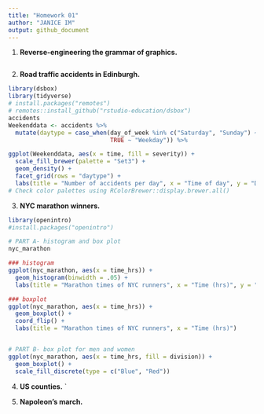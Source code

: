 ```yaml
---
title: "Homework 01"
author: "JANICE IM"
output: github_document
---
```


1.  **Reverse-engineering the grammar of graphics.**

```r

```

2.  **Road traffic accidents in Edinburgh.**

```r
library(dsbox)
library(tidyverse)
# install.packages("remotes")
# remotes::install_github("rstudio-education/dsbox")
accidents
Weekenddata <- accidents %>%
  mutate(daytype = case_when(day_of_week %in% c("Saturday", "Sunday") ~ "Weekend",
                             TRUE ~ "Weekday")) %>%

ggplot(Weekenddata, aes(x = time, fill = severity)) +
  scale_fill_brewer(palette = "Set3") +
  geom_density() +
  facet_grid(rows = "daytype") +
  labs(title = "Number of accidents per day", x = "Time of day", y = "Density", subtitle = "By day of week and severity")
# Check color palettes using RColorBrewer::display.brewer.all()
```

3.  **NYC marathon winners.**
```r
library(openintro)
#install.packages("openintro")

# PART A- histogram and box plot
nyc_marathon

### histogram
ggplot(nyc_marathon, aes(x = time_hrs)) +
  geom_histogram(binwidth = .05) +
  labs(title = "Marathon times of NYC runners", x = "Time (hrs)", y = "Number of NYC runners")

### boxplot
ggplot(nyc_marathon, aes(x = time_hrs)) +
  geom_boxplot() +
  coord_flip() +
  labs(title = "Marathon times of NYC runners", x = "Time (hrs)")


# PART B- box plot for men and women
ggplot(nyc_marathon, aes(x = time_hrs, fill = division)) + 
  geom_boxplot() +
  scale_fill_discrete(type = c("Blue", "Red"))

```
4.  **US counties.**
`

5.  **Napoleon’s march.**